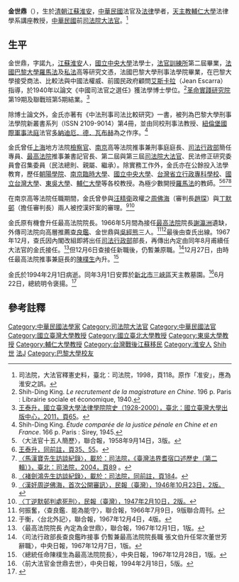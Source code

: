 {{Infobox_officeholder
| name = 金世鼎
| image name =
| width = 
| Sex = 男 
| now =  {{ROC-TWN}}[[法學家|法學家]]
| period = 20世紀
| Native place = 
| date of birth =  1908年8月
| date of death =  1994年2月1日
| party = 
| place of birth = {{QIN}}[[江蘇省|江蘇省]][[淮安府|淮安府]]
| place of death = {{TWN}}
| educate = 
* 國立中央大學
* 法國巴黎大學羅馬法及私法高等研究文憑
* 法國巴黎大學刑事法學院
* 法國巴黎大學法學博士（1940）
| past = 
* 法官訓練所第二屆畢業 
* 上海地方法院檢察官
* 南京高等法院推事兼刑事庭庭長
* 司法行政部簡任專員
* 最高法院推事
* 輔仁大學法律學系系主任
* 輔仁大學法律學系講座教授
}}
'''金世鼎'''（{{bd|1908年|8月|1994年|2月1日|catIdx=K金}}），生於[[清朝|清朝]][[江蘇省|江蘇]][[淮安府|淮安]]，[[中華民國|中華民國]]法官及[[法律|法律]]學者，[[天主教輔仁大學|天主教輔仁大學]]法律學系講座教授，[[中華民國|中華民國]]前[[司法院大法官|司法院大法官]]。<ref>司法院，大法官釋憲史料，臺北：司法院，1998，頁118。原作「准安」，應為淮安之誤。</ref>

==生平==
金世鼎，字諾九，[[江蘇省|江蘇]][[淮安府|淮安]]人，[[國立中央大學_(南京)|國立中央大學]]法學士，[[法務部司法官訓練所|法官訓練所]]第二屆畢業，[[法國|法國]][[巴黎大學|巴黎大學]][[羅馬法|羅馬法]]及[[私法|私法]]高等研究文憑，法國巴黎大學刑事法學院畢業，在巴黎大學接受商法、比較法與中國法權威、前國民政府顧問[[愛斯嘉拉|艾斯卡拉]]（Jean Escarra）指導，於1940年以論文《中國司法官之選任》獲法學博士學位。<ref>Shih-Ding King. ''Le recrutement de la magistrature en Chine''. 196 p. Paris : Librairie sociale et économique, 1940.</ref>[[革命實踐研究院|革命實踐研究院]]第19期及聯戰班第5期結業。<ref>[http://www.law.ntu.edu.tw/images/%E9%99%A2%E5%8F%B2%E8%88%87%E5%B1%95%E6%9C%9B/%E9%99%A2%E5%8F%B2_%E7%AC%AC%E4%B8%89%E7%AB%A0.pdf 王泰升，國立臺灣大學法律學院院史（1928-2000），臺北：國立臺灣大學出版中心，2011，頁65]。</ref>

除博士論文外，金氏亦著有《中法刑事司法比較研究》一書，被列為巴黎大學刑事法學院新叢書系列（ISSN 2109-9014）第4冊，並由同校刑事法教授、[[紐倫堡審判|紐倫堡國際軍事法庭]]法官[[w:fr:Henri_Donnedieu_de_Vabres|多納迪厄．德．瓦布赫]]為之作序。<ref>Shih-Ding King. ''Étude comparée de la justice pénale en Chine et en France''. 166 p. Paris : Sirey, 1945.</ref>

金氏曾任[[上海|上海]]地方法院[[檢察官|檢察官]]、[[南京|南京]]高等法院推事兼刑事庭庭長、[[司法行政部|司法行政部]]簡任專員、[[最高法院|最高法院]]推事兼書記官長、第二屆與第三屆[[司法院大法官|司法院大法官]]、民法修正研究委員會召集委員（民法總則、親屬、繼承）。除實務工作外，金氏亦在公餘投入法學教育，歷任[[朝陽學院|朝陽學院]]、[[國立中央大學_(南京)|南京臨時大學]]、[[國立中央大學_(南京)|國立中央大學]]、[[國立台北大學|台灣省立行政專科學校]]、[[國立台灣大學|國立台灣大學]]、[[東吳大學_(台灣)|東吳大學]]、[[輔仁大學|輔仁大學]]等各校教授。為極少數開授[[羅馬法|羅馬法]]的教師。<ref>〈大法官十五人簡歷〉，聯合報，1958年9月14日，3版。</ref><ref>[http://www.law.ntu.edu.tw/images/%E9%99%A2%E5%8F%B2%E8%88%87%E5%B1%95%E6%9C%9B/%E9%99%A2%E5%8F%B2_%E7%AC%AC%E4%B8%89%E7%AB%A0.pdf 王泰升，同前註，頁35、55]。</ref><ref>[http://www.judicial.gov.tw/publish/ebook/2_03.pdf 〈馬漢寶先生訪談紀錄〉，載於：司法院，《臺灣法界耆宿口述歷史（第二輯）》，臺北：司法院，2004，頁89] {{Wayback|url=http://www.judicial.gov.tw/publish/ebook/2_03.pdf |date=20190701003646 }}。</ref><ref>[http://www.judicial.gov.tw/publish/ebook/2_05.pdf 〈褚劍鴻先生訪談紀錄〉，載於：司法院，同前註，頁184]。</ref>

在南京高等法院任職期間，金氏曾參與[[汪精衛|汪精衛]]政權之[[周佛海|周佛海]]（審判長[[趙琛|趙琛]]）與[[丁默邨|丁默邨]]（擔任審判長）兩人被控漢奸案的審理。<ref>[http://nrch.culture.tw/view.aspx?keyword=%E5%91%A8&advanced=$3@+1946&s=810704&id=0001706245&proj=MOC_IMD_001# 〈漢奸周逆佛海，首次公開審訊〉，民報（臺灣），1946年10月23日，2版。]</ref><ref>[http://nrch.culture.tw/view.aspx?keyword=%E4%B8%81%E9%80%86%E9%BB%98%E9%82%A8&s=819299&id=0001714849&proj=MOC_IMD_001 〈丁逆默邨判處死刑〉，民報（臺灣），1947年2月10日，2版。]</ref>

金氏原有機會升任最高法院院長。1966年5月間為接任[[最高法院|最高法院]]院長[[謝瀛洲|謝瀛洲]]遺缺，外傳司法院向高層推薦[[查良鑑|查良鑑]]、金世鼎與[[吳經熊|吳經熊]]三人。<ref>何振奮，〈查良鑑．能為能守〉，聯合報，1966年7月9日，9版聯合周刊。</ref><ref>于衡，〈台北外記〉，聯合報，1967年12月4日，4版。</ref>最後由查氏出線。1967年12月，查氏因內閣改組即將出任[[司法行政部|司法行政部]]部長，再傳出內定由同年8月甫續任大法官的金氏接任。<ref>〈最高法院院長 內定為金世鼎〉，聯合報，1967年12月1日，1版。</ref>但12月6日查接任新職後，仍暫兼原職。<ref>〈司法行政部長查良鑑昨接事 仍暫兼最高法院院長職 張文伯升任常次董世芳辭職〉，中央日報，1967年12月7日，1版。</ref>12月27日，由時任最高法院推事兼庭長的[[陳樸生|陳樸生]]內升。<ref>〈總統任命陳樸生為最高法院院長〉，中央日報，1967年12月28日，1版。</ref>

金氏於1994年2月1日病逝。同年3月1日安葬於[[新北市|新北市]][[三峽區|三峽區]]天主教墓園。<ref>〈前大法官金世鼎去世〉，中央日報，1994年2月18日，5版。</ref>6月22日，總統明令褒揚。<ref>{{Cite web |url=http://www.president.gov.tw/Default.aspx?tabid=131&itemid=3845&rmid=514 |title=司法院前大法官金世鼎褒揚令 |accessdate=2011-12-31 |archive-date=2019-07-01 |archive-url=https://web.archive.org/web/20190701003647/https://www.president.gov.tw/NEWS/3498 |dead-url=no }}</ref>
==參考註釋==
<references />


{{中華民國歷屆司法院大法官列表}}
{{DEFAULTSORT:Kin金}}
[[Category:中華民國法學家|Category:中華民國法學家]]
[[Category:司法院大法官|Category:司法院大法官]]
[[Category:中華民國法官|Category:中華民國法官]]
[[Category:國立臺灣大學教授|Category:國立臺灣大學教授]]
[[Category:國立臺北大學教授|Category:國立臺北大學教授]]
[[Category:東吳大學教授|Category:東吳大學教授]]
[[Category:輔仁大學教授|Category:輔仁大學教授]]
[[Category:台灣戰後江蘇移民|Category:台灣戰後江蘇移民]]
[[Category:淮安人|Category:淮安人]]
[[Category:金姓|Shih世]]
[[Category:國立中央大學大陸時期校友|法J]]
[[Category:巴黎大學校友|Category:巴黎大學校友]]